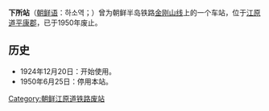 {{朝鮮半島車站資訊
|公司色 = black
|文字色 = 
|站名 = 下所站
|圖片 = 
|pxl = 
|圖片說明 =
|前一站 = [[光三站|光三]]
|前一站距離 = 3.3
|後一站距離 = 3.8
|後一站 = [[杏亭站|杏亭]]
|諺文 = 하소역
|朝鮮漢字 = 下所驛
|文觀部式 = Haso-yeok
|馬-賴式 =Haso-yŏk
|副站名 = 
|車站編號 = 
|停站路線數 = 
|所屬公司 = [[京城电气株式会社|京城电气株式会社]]
|所屬路線 = [[金刚山线|金刚山线]]
|距離 = 36.3
|起點站 = [[铁原站|铁原]]
|所在地 =[[江原道_(北)|江原道]][[平康郡|平康郡]]
|車站構造 = 地面车站
|月台配置 = 
|啟用年月日 =1924年12月20日 
|廢站年月日 = 1950年6月25日
|上下車人次 = 
|統計年度 = 
|轉車 = 
|備註 = 
|全寬備註 = 
}}

'''下所站'''（[[朝鲜语|朝鲜语]]：하소역；{{lang|ko|下所驛}}）曾为朝鲜半岛铁路[[金刚山线|金刚山线]]上的一个车站，位于[[江原道_(北)|江原道]][[平康郡|平康郡]]，已于1950年废止。

== 历史 ==
*1924年12月20日：开始使用。
*1950年6月25日：停用本站。

{{金刚山线}}

[[Category:朝鲜江原道铁路废站|Category:朝鲜江原道铁路废站]]